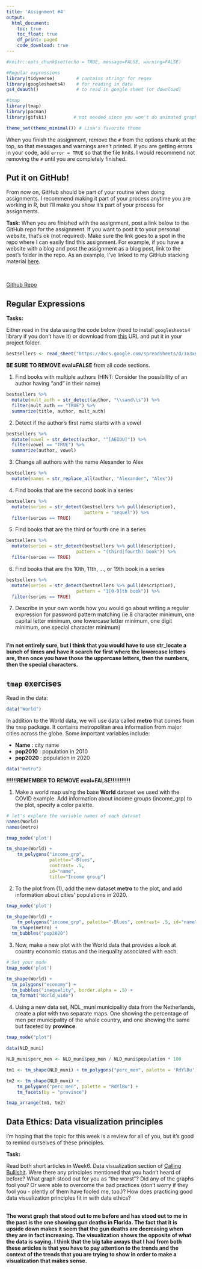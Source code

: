```yaml
---
title: 'Assignment #4'
output: 
  html_document:
    toc: true
    toc_float: true
    df_print: paged
    code_download: true
---
```


```r
#knitr::opts_chunk$set(echo = TRUE, message=FALSE, warning=FALSE)
```

```r
#Regular expressions
library(tidyverse)        # contains stringr for regex
library(googlesheets4)    # for reading in data
gs4_deauth()              # to read in google sheet (or download)

#tmap
library(tmap)
library(pacman)
library(gifski)          # not needed since you won't do animated graphs

theme_set(theme_minimal()) # Lisa's favorite theme
```

When you finish the assignment, remove the `#` from the options chunk at the top, so that messages and warnings aren't printed. If you are getting errors in your code, add `error = TRUE` so that the file knits. I would recommend not removing the `#` until you are completely finished.

## Put it on GitHub!        

From now on, GitHub should be part of your routine when doing assignments. I recommend making it part of your process anytime you are working in R, but I'll make you show it's part of your process for assignments.

**Task**: When you are finished with the assignment, post a link below to the GitHub repo for the assignment. If you want to post it to your personal website, that's ok (not required). Make sure the link goes to a spot in the repo where I can easily find this assignment. For example, if you have a website with a blog and post the assignment as a blog post, link to the post's folder in the repo. As an example, I've linked to my GitHub stacking material [here](https://github.com/llendway/ads_website/tree/master/_posts/2021-03-22-stacking).

\

[Github Repo](https://github.com/willmoscato/AdvancedDataScienceHW4)

## Regular Expressions

**Tasks:**

Either read in the data using the code below (need to install `googlesheets4` library if you don't have it) or download from [this](
https://drive.google.com/file/d/12oqEt11miNGL_MtIcU75jx84pz6VEq_w/view?usp=sharing) URL and put it in your project folder.

```r
bestsellers <- read_sheet("https://docs.google.com/spreadsheets/d/1n3xKHK4-t5S73LgxOJVJWT5fMYjLj7kqmYl1LHkpk80/edit?usp=sharing")
```

**BE SURE TO REMOVE eval=FALSE** from all code sections.

1. Find books with multiple authors (HINT: Consider the possibility of an author having “and” in their name)

```r
bestsellers %>% 
  mutate(mult_auth = str_detect(author, "\\sand\\s")) %>% 
  filter(mult_auth == "TRUE") %>% 
  summarize(title, author, mult_auth)
```

2. Detect if the author’s first name starts with a vowel

```r
bestsellers %>% 
  mutate(vowel = str_detect(author, "^[AEIOU]")) %>% 
  filter(vowel == "TRUE") %>% 
  summarize(author, vowel)
```

3. Change all authors with the name Alexander to Alex

```r
bestsellers %>% 
  mutate(names = str_replace_all(author, "Alexander", "Alex"))
```

4. Find books that are the second book in a series

```r
bestsellers %>%
  mutate(series = str_detect(bestsellers %>% pull(description), 
                             pattern = "sequel")) %>%
  filter(series == TRUE)
```

5. Find books that are the third or fourth one in a series

```r
bestsellers %>%
  mutate(series = str_detect(bestsellers %>% pull(description), 
                          pattern = "(third|fourth) book")) %>%
  filter(series == TRUE)
```

6. Find books that are the 10th, 11th, ..., or 19th book in a series

```r
bestsellers %>%
  mutate(series = str_detect(bestsellers %>% pull(description), 
                          pattern = "1[0-9]th book")) %>%
  filter(series == TRUE)
```

7. Describe in your own words how you would go about writing a regular expression for password pattern matching (ie 8 character minimum, one capital letter minimum, one lowercase letter minimum, one digit minimum, one special character minimum)

\
**I'm not entirely sure, but I think that you would have to use str_locate a bunch of times and have it search for first where the lowercase letters are, then once you have those the uppercase letters, then the numbers, then the special characters.**


## `tmap` exercises

Read in the data:

```r
data("World")
```


In addition to the World data, we will use data called **metro** that comes from the `tmap` package. It contains metropolitan area information from major cities across the globe. Some important variables include:

* **Name** : city name
* **pop2010** : population in 2010
* **pop2020** : population in 2020


```r
data("metro")
```


**!!!!!!REMEMBER TO REMOVE eval=FALSE!!!!!!!!!!!**

1. Make a world map using the base **World** dataset we used with the COVID example. Add information about income groups (income_grp) to the plot, specify a color palette.


```r
# let's explore the variable names of each dataset
names(World)
names(metro)
```


```r
tmap_mode('plot')

tm_shape(World) +
    tm_polygons("income_grp", 
                palette="-Blues", 
                contrast= .5, 
                id="name", 
                title="Income group")
```





2. To the plot from (1), add the new dataset **metro** to the plot, and add information about cities' populations in 2020.

```r
tmap_mode('plot')

tm_shape(World) +
    tm_polygons("income_grp", palette="-Blues", contrast= .5, id="name", title="Income group") +
  tm_shape(metro) +
  tm_bubbles("pop2020")
```





3. Now, make a new plot with the World data that provides a look at country economic status and the inequality associated with each. 

```r
# Set your mode
tmap_mode('plot')

tm_shape(World) +
  tm_polygons("economy") +
  tm_bubbles("inequality", border.alpha = .5) +
  tm_format("World_wide")
```




4. Using a new data set, NDL_muni municipality data from the Netherlands, create a plot with two separate maps.  One showing the percentage of men per municipality of the whole country, and one showing the same but faceted by **province**.


```r
tmap_mode("plot")

data(NLD_muni)

NLD_muni$perc_men <- NLD_muni$pop_men / NLD_muni$population * 100

tm1 <- tm_shape(NLD_muni) + tm_polygons("perc_men", palette = 'RdYlBu')

tm2 <- tm_shape(NLD_muni) +
    tm_polygons("perc_men", palette = "RdYlBu") +
    tm_facets(by = "province")

tmap_arrange(tm1, tm2)

```


## Data Ethics: Data visualization principles

I'm hoping that the topic for this week is a review for all of you, but it's good to remind ourselves of these principles.  

**Task:**

Read both short articles in Week6. Data visualization section of [Calling Bulllshit](https://www.callingbullshit.org/syllabus.html#Visual). Were there any principles mentioned that you hadn't heard of before? What graph stood out for you as "the worst"? Did any of the graphs fool you? Or were able to overcome the bad practices (don't worry if they fool you - plently of them have fooled me, too.)? How does practicing good data visualization principles fit in with data ethics?

\
**The worst graph that stood out to me before and has stood out to me in the past is the one showing gun deaths in Florida. The fact that it is upside down makes it seem that the gun deaths are decreasing when they are in fact increasing. The visualization shows the opposite of what the data is saying. I think that the big take aways that I had from both these articles is that you have to pay attention to the trends and the context of the trends that you are trying to show in order to make a visualization that makes sense.**


